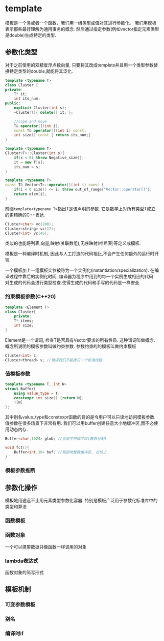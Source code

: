 # template


模板是一个类或者一个函数，我们用一组类型或值对其进行参数化。 我们用模板表示那些最好理解为通用事务的概念. 然后通过指定参数(例如vector指定元素类型是double)生成特定的类型.

## 参数化类型

对于之前使用的双精度浮点数向量, 只要将其改成template并且用一个类型参数替换特定类型的double,就能将其泛化.


```cpp
template <typename T>
class Cluster {
private:
    T* it;
    int its_num;
public:
    explicit Cluster(int s);
    ~Cluster(){ delete[] it; };

    //cope and move
    T& operator[](int i);
    const T& operator[](int i) const;
    int size() const { return its_num;}
}

template <typename T>
Cluster<T>::Cluster(int s){
    if(s < 0) throw Negative_size{};
    it = new T[s];
    its_num = s;
}

template <typename T>
const T& Vector<T>::operator[](int i) const {
    if(i < 0 size() <= i) throw out_of_range{"Vector::operator[]"};
    return elem[i];
}
```


前缀`template<typename T>`指出T是该声明的参数. 它是数学上对所有类型T成立的更精确的C++表达.

```cpp
Cluster<char> vc(200);
Cluster<string> vc(17);
Cluster<int> vc(45);
```

类似的也能将列表,向量,映射(关联数组),无序映射(哈希表)等定义成模板.

模板是一种编译时机制, 因此与人工打造的代码相比,不会产生任何额外的运行时开销.

一个模板加上一组模板实参被称为一个实例化(instantiation/specialization). 在编译过程中靠后的实例化时间, 编译器为程序中用到的每一个实例生成相应的代码. 对生成的代码会进行类型检查.使得生成的代码和手写的代码是一样安全.

### 约束模板参数(C++20)

```cpp
template <Element T>
class Cluster{
    private:
    T* items;
    int size;
}
```

Element是一个谓词, 检查T是否具有Vector要求的所有性质. 这种谓词叫做概念. 概念所说明的模板参数叫做约束参数. 参数约束的的模板叫做约束模板

```cpp
Cluster<int> c;
Cluster<thread> v; //错误我们不能拷贝一个标准线程
```

### 值模板参数

```cpp
template <typename T, int N>
struct Buffer{
    using value_type = T;
    constexpr int size() {return N};
    T[N]
};
```

其中别名value_type和constexpr函数的目的是令用户可以只读地访问模板参数.
值参数在很多场景下非常有用. 我们可以用buffer创建任意大小地缓冲区,而不必使用动态内存.

```cpp
Buffer<char,1024> glob; //全局字符缓冲区(静态分配)

void fct(){
    Buffer<int,10> buf; //局部地整数缓冲区, 在栈上
}
```



### 模板参数推断

## 参数化操作

模板地用途远不止用元素类型参数化容器. 特别是模板广泛用于参数化标准库中的类型和算法

### 函数模板

### 函数对象
一个可以携带数据并像函数一样调用的对象

### lambda表达式

函数对象的简写形式

## 模板机制

### 可变参数模板

### 别名

### 编译时if